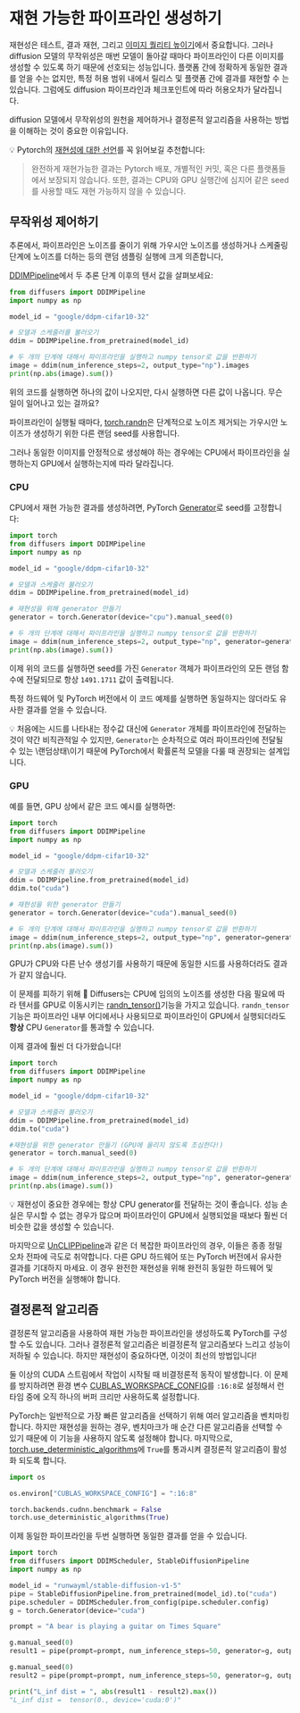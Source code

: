 <!--Copyright 2023 The HuggingFace Team. All rights reserved.

Licensed under the Apache License, Version 2.0 (the "License"); you may not use this file except in compliance with
the License. You may obtain a copy of the License at

http://www.apache.org/licenses/LICENSE-2.0

Unless required by applicable law or agreed to in writing, software distributed under the License is distributed on
an "AS IS" BASIS, WITHOUT WARRANTIES OR CONDITIONS OF ANY KIND, either express or implied. See the License for the
specific language governing permissions and limitations under the License.
-->

# 재현 가능한 파이프라인 생성하기

재현성은 테스트, 결과 재현, 그리고 [이미지 퀄리티 높이기](resuing_seeds)에서 중요합니다.
그러나 diffusion 모델의 무작위성은 매번 모델이 돌아갈 때마다 파이프라인이 다른 이미지를 생성할 수 있도록 하기 때문에 선호되는 성능입니다.
플랫폼 간에 정확하게 동일한 결과를 얻을 수는 없지만, 특정 허용 범위 내에서 릴리스 및 플랫폼 간에 결과를 재현할 수 는 있습니다.
그럼에도 diffusion 파이프라인과 체크포인트에 따라 허용오차가 달라집니다.

diffusion 모델에서 무작위성의 원천을 제어하거나 결정론적 알고리즘을 사용하는 방법을 이해하는 것이 중요한 이유입니다.

<Tip>

💡 Pytorch의 [재현성에 대한 선언](https://pytorch.org/docs/stable/notes/randomness.html)를 꼭 읽어보길 추천합니다:

> 완전하게 재현가능한 결과는 Pytorch 배포, 개별적인 커밋, 혹은 다른 플랫폼들에서 보장되지 않습니다.
> 또한, 결과는 CPU와 GPU 실행간에 심지어 같은 seed를 사용할 때도 재현 가능하지 않을 수 있습니다.

</Tip>

## 무작위성 제어하기

추론에서, 파이프라인은 노이즈를 줄이기 위해 가우시안 노이즈를 생성하거나 스케줄링 단계에 노이즈를 더하는 등의 랜덤 샘플링 실행에 크게 의존합니다,

[DDIMPipeline](https://huggingface.co/docs/diffusers/v0.18.0/en/api/pipelines/ddim#diffusers.DDIMPipeline)에서 두 추론 단계 이후의 텐서 값을 살펴보세요:

```python
from diffusers import DDIMPipeline
import numpy as np

model_id = "google/ddpm-cifar10-32"

# 모델과 스케줄러를 불러오기
ddim = DDIMPipeline.from_pretrained(model_id)

# 두 개의 단계에 대해서 파이프라인을 실행하고 numpy tensor로 값을 반환하기
image = ddim(num_inference_steps=2, output_type="np").images
print(np.abs(image).sum())
```

위의 코드를 실행하면 하나의 값이 나오지만, 다시 실행하면 다른 값이 나옵니다. 무슨 일이 일어나고 있는 걸까요?

파이프라인이 실행될 때마다, [torch.randn](https://pytorch.org/docs/stable/generated/torch.randn.html)은
단계적으로 노이즈 제거되는 가우시안 노이즈가 생성하기 위한 다른 랜덤 seed를 사용합니다.

그러나 동일한 이미지를 안정적으로 생성해야 하는 경우에는 CPU에서 파이프라인을 실행하는지 GPU에서 실행하는지에 따라 달라집니다.

### CPU

CPU에서 재현 가능한 결과를 생성하려면, PyTorch [Generator](https://pytorch.org/docs/stable/generated/torch.randn.html)로 seed를 고정합니다:

```python
import torch
from diffusers import DDIMPipeline
import numpy as np

model_id = "google/ddpm-cifar10-32"

# 모델과 스케줄러 불러오기
ddim = DDIMPipeline.from_pretrained(model_id)

# 재현성을 위해 generator 만들기
generator = torch.Generator(device="cpu").manual_seed(0)

# 두 개의 단계에 대해서 파이프라인을 실행하고 numpy tensor로 값을 반환하기
image = ddim(num_inference_steps=2, output_type="np", generator=generator).images
print(np.abs(image).sum())
```

이제 위의 코드를 실행하면 seed를 가진 `Generator` 객체가 파이프라인의 모든 랜덤 함수에 전달되므로 항상 `1491.1711` 값이 출력됩니다.

특정 하드웨어 및 PyTorch 버전에서 이 코드 예제를 실행하면 동일하지는 않더라도 유사한 결과를 얻을 수 있습니다.

<Tip>

💡 처음에는 시드를 나타내는 정수값 대신에 `Generator` 개체를 파이프라인에 전달하는 것이 약간 비직관적일 수 있지만,
`Generator`는 순차적으로 여러 파이프라인에 전달될 수 있는 \랜덤상태\이기 때문에 PyTorch에서 확률론적 모델을 다룰 때 권장되는 설계입니다.

</Tip>

### GPU

예를 들면, GPU 상에서 같은 코드 예시를 실행하면:

```python
import torch
from diffusers import DDIMPipeline
import numpy as np

model_id = "google/ddpm-cifar10-32"

# 모델과 스케줄러 불러오기
ddim = DDIMPipeline.from_pretrained(model_id)
ddim.to("cuda")

# 재현성을 위한 generator 만들기
generator = torch.Generator(device="cuda").manual_seed(0)

# 두 개의 단계에 대해서 파이프라인을 실행하고 numpy tensor로 값을 반환하기
image = ddim(num_inference_steps=2, output_type="np", generator=generator).images
print(np.abs(image).sum())
```

GPU가 CPU와 다른 난수 생성기를 사용하기 때문에 동일한 시드를 사용하더라도 결과가 같지 않습니다.

이 문제를 피하기 위해 🧨 Diffusers는 CPU에 임의의 노이즈를 생성한 다음 필요에 따라 텐서를 GPU로 이동시키는
[randn_tensor()](https://huggingface.co/docs/diffusers/v0.18.0/en/api/utilities#diffusers.utils.randn_tensor)기능을 가지고 있습니다.
`randn_tensor` 기능은 파이프라인 내부 어디에서나 사용되므로 파이프라인이 GPU에서 실행되더라도 **항상** CPU `Generator`를 통과할 수 있습니다.

이제 결과에 훨씬 더 다가왔습니다!

```python
import torch
from diffusers import DDIMPipeline
import numpy as np

model_id = "google/ddpm-cifar10-32"

# 모델과 스케줄러 불러오기
ddim = DDIMPipeline.from_pretrained(model_id)
ddim.to("cuda")

#재현성을 위한 generator 만들기 (GPU에 올리지 않도록 조심한다!)
generator = torch.manual_seed(0)

# 두 개의 단계에 대해서 파이프라인을 실행하고 numpy tensor로 값을 반환하기
image = ddim(num_inference_steps=2, output_type="np", generator=generator).images
print(np.abs(image).sum())
```

<Tip>

💡 재현성이 중요한 경우에는 항상 CPU generator를 전달하는 것이 좋습니다.
성능 손실은 무시할 수 없는 경우가 많으며 파이프라인이 GPU에서 실행되었을 때보다 훨씬 더 비슷한 값을 생성할 수 있습니다.

</Tip>

마지막으로 [UnCLIPPipeline](https://huggingface.co/docs/diffusers/v0.18.0/en/api/pipelines/unclip#diffusers.UnCLIPPipeline)과 같은
더 복잡한 파이프라인의 경우, 이들은 종종 정밀 오차 전파에 극도로 취약합니다.
다른 GPU 하드웨어 또는 PyTorch 버전에서 유사한 결과를 기대하지 마세요.
이 경우 완전한 재현성을 위해 완전히 동일한 하드웨어 및 PyTorch 버전을 실행해야 합니다.

## 결정론적 알고리즘

결정론적 알고리즘을 사용하여 재현 가능한 파이프라인을 생성하도록 PyTorch를 구성할 수도 있습니다.
그러나 결정론적 알고리즘은 비결정론적 알고리즘보다 느리고 성능이 저하될 수 있습니다.
하지만 재현성이 중요하다면, 이것이 최선의 방법입니다!

둘 이상의 CUDA 스트림에서 작업이 시작될 때 비결정론적 동작이 발생합니다.
이 문제를 방지하려면 환경 변수 [CUBLAS_WORKSPACE_CONFIG](https://docs.nvidia.com/cuda/cublas/index.html#results-reproducibility)를 `:16:8`로 설정해서
런타임 중에 오직 하나의 버퍼 크리만 사용하도록 설정합니다.

PyTorch는 일반적으로 가장 빠른 알고리즘을 선택하기 위해 여러 알고리즘을 벤치마킹합니다.
하지만 재현성을 원하는 경우, 벤치마크가 매 순간 다른 알고리즘을 선택할 수 있기 때문에 이 기능을 사용하지 않도록 설정해야 합니다.
마지막으로, [torch.use_deterministic_algorithms](https://pytorch.org/docs/stable/generated/torch.use_deterministic_algorithms.html)에
`True`를 통과시켜 결정론적 알고리즘이 활성화 되도록 합니다.

```py
import os

os.environ["CUBLAS_WORKSPACE_CONFIG"] = ":16:8"

torch.backends.cudnn.benchmark = False
torch.use_deterministic_algorithms(True)
```

이제 동일한 파이프라인을 두번 실행하면 동일한 결과를 얻을 수 있습니다.

```py
import torch
from diffusers import DDIMScheduler, StableDiffusionPipeline
import numpy as np

model_id = "runwayml/stable-diffusion-v1-5"
pipe = StableDiffusionPipeline.from_pretrained(model_id).to("cuda")
pipe.scheduler = DDIMScheduler.from_config(pipe.scheduler.config)
g = torch.Generator(device="cuda")

prompt = "A bear is playing a guitar on Times Square"

g.manual_seed(0)
result1 = pipe(prompt=prompt, num_inference_steps=50, generator=g, output_type="latent").images

g.manual_seed(0)
result2 = pipe(prompt=prompt, num_inference_steps=50, generator=g, output_type="latent").images

print("L_inf dist = ", abs(result1 - result2).max())
"L_inf dist =  tensor(0., device='cuda:0')"
```
